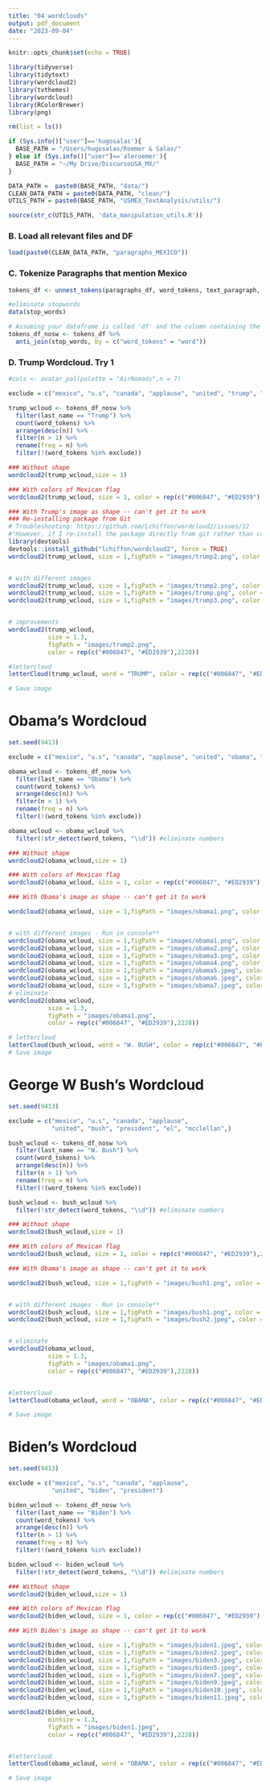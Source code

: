 ```yaml
---
title: "04 wordclouds"
output: pdf_document
date: "2023-09-04"
---
```


```r
knitr::opts_chunk$set(echo = TRUE)
```

```r
library(tidyverse)
library(tidytext)
library(wordcloud2)
library(tvthemes)
library(wordcloud)
library(RColorBrewer)
library(png)
```

```r
rm(list = ls())

if (Sys.info()["user"]=='hugosalas'){
  BASE_PATH = "/Users/hugosalas/Roemer & Salas/"
} else if (Sys.info()["user"]=='aleroemer'){
  BASE_PATH = "~/My Drive/DiscursoUSA_MX/"
}

DATA_PATH =  paste0(BASE_PATH, "data/")
CLEAN_DATA_PATH = paste0(DATA_PATH, "clean/")
UTILS_PATH = paste0(BASE_PATH, "USMEX_TextAnalysis/utils/")

source(str_c(UTILS_PATH, 'data_manipulation_utils.R'))
```

### B. Load all relevant files and DF

```r
load(paste0(CLEAN_DATA_PATH, "paragraphs_MEXICO"))
```

### C. Tokenize Paragraphs that mention Mexico
```r
tokens_df <- unnest_tokens(paragraphs_df, word_tokens, text_paragraph, token = "words")

#eliminate stopwords
data(stop_words)

# Assuming your dataframe is called 'df' and the column containing the tokens is called 'word_tokens'
tokens_df_nosw <- tokens_df %>%
  anti_join(stop_words, by = c("word_tokens" = "word"))
```


### D. Trump Wordcloud. Try 1
```r
#cols <- avatar_pal(palette = "AirNomads",n = 7)

exclude = c("mexico", "u.s", "canada", "applause", "united", "trump", "president")

trump_wcloud <- tokens_df_nosw %>%
  filter(last_name == "Trump") %>%
  count(word_tokens) %>%
  arrange(desc(n)) %>%
  filter(n > 1) %>%
  rename(freq = n) %>% 
  filter(!(word_tokens %in% exclude))

### Without shape
wordcloud2(trump_wcloud,size = 1)

### With colors of Mexican flag
wordcloud2(trump_wcloud, size = 1, color = rep(c("#006847", "#ED2939"),2228))

### With Trump's image as shape -- can't get it to work
### Re-installing package from Git
# Troubleshooting: https://github.com/Lchiffon/wordcloud2/issues/12
#"However, if I re-install the package directly from git rather than cran, it works!"
library(devtools)
devtools::install_github("lchiffon/wordcloud2", force = TRUE)
wordcloud2(trump_wcloud, size = 1,figPath = "images/trump2.png", color = rep(c("#006847", "#ED2939"),2228))


# with different images
wordcloud2(trump_wcloud, size = 1,figPath = "images/trump2.png", color = rep(c("#006847", "#ED2939"),2228))
wordcloud2(trump_wcloud, size = 1,figPath = "images/trump.png", color = rep(c("#006847", "#ED2939"),2228))
wordcloud2(trump_wcloud, size = 1,figPath = "images/trump3.png", color = rep(c("#006847", "#ED2939"),2228))


# improvements
wordcloud2(trump_wcloud, 
           size = 1.3,
           figPath = "images/trump2.png",
           color = rep(c("#006847", "#ED2939"),2228))

#lettercloud
letterCloud(trump_wcloud, word = "TRUMP", color = rep(c("#006847", "#ED2939"),2228))

# Save image

```



# Obama's Wordcloud


```r
set.seed(9413)

exclude = c("mexico", "u.s", "canada", "applause", "united", "obama", "president", "el")

obama_wcloud <- tokens_df_nosw %>%
  filter(last_name == "Obama") %>%
  count(word_tokens) %>%
  arrange(desc(n)) %>%
  filter(n > 1) %>%
  rename(freq = n) %>% 
  filter(!(word_tokens %in% exclude))

obama_wcloud <- obama_wcloud %>% 
  filter(!str_detect(word_tokens, "\\d")) #eliminate numbers

### Without shape
wordcloud2(obama_wcloud,size = 1)

### With colors of Mexican flag
wordcloud2(obama_wcloud, size = 1, color = rep(c("#006847", "#ED2939"),2228))

### With Obama's image as shape -- can't get it to work

wordcloud2(obama_wcloud, size = 1,figPath = "images/obama1.png", color = rep(c("#006847", "#ED2939"),2228))


# with different images - Run in console**
wordcloud2(obama_wcloud, size = 1,figPath = "images/obama1.png", color = rep(c("#006847", "#ED2939"),2228))
wordcloud2(obama_wcloud, size = 1,figPath = "images/obama2.png", color = rep(c("#006847", "#ED2939"),2228))
wordcloud2(obama_wcloud, size = 1,figPath = "images/obama3.png", color = rep(c("#006847", "#ED2939"),2228))
wordcloud2(obama_wcloud, size = 1,figPath = "images/obama4.png", color = rep(c("#006847", "#ED2939"),2228))
wordcloud2(obama_wcloud, size = 1,figPath = "images/obama5.jpeg", color = rep(c("#006847", "#ED2939"),2228))
wordcloud2(obama_wcloud, size = 1,figPath = "images/obama6.jpeg", color = rep(c("#006847", "#ED2939"),2228))
wordcloud2(obama_wcloud, size = 1,figPath = "images/obama7.jpeg", color = rep(c("#006847", "#ED2939"),2228))
# eliminate 
wordcloud2(obama_wcloud, 
           size = 1.3,
           figPath = "images/obama1.png",
           color = rep(c("#006847", "#ED2939"),2228))

# lettercloud
letterCloud(bush_wcloud, word = "W. BUSH", color = rep(c("#006847", "#ED2939"),2228))
# Save image

```


# George W Bush's Wordcloud

```r
set.seed(9413)

exclude = c("mexico", "u.s", "canada", "applause", 
            "united", "bush", "president", "el", "mcclellan",)

bush_wcloud <- tokens_df_nosw %>%
  filter(last_name == "W. Bush") %>%
  count(word_tokens) %>%
  arrange(desc(n)) %>%
  filter(n > 1) %>%
  rename(freq = n) %>% 
  filter(!(word_tokens %in% exclude))

bush_wcloud <- bush_wcloud %>% 
  filter(!str_detect(word_tokens, "\\d")) #eliminate numbers

### Without shape
wordcloud2(bush_wcloud,size = 1)

### With colors of Mexican flag
wordcloud2(bush_wcloud, size = 1, color = rep(c("#006847", "#ED2939"),2228))

### With Obama's image as shape -- can't get it to work

wordcloud2(bush_wcloud, size = 1,figPath = "images/bush1.png", color = rep(c("#006847", "#ED2939"),2228))


# with different images - Run in console**
wordcloud2(bush_wcloud, size = 1,figPath = "images/bush1.png", color = rep(c("#006847", "#ED2939"),2228))
wordcloud2(bush_wcloud, size = 1,figPath = "images/bush2.jpeg", color = rep(c("#006847", "#ED2939"),2228))


# eliminate 
wordcloud2(obama_wcloud, 
           size = 1.3,
           figPath = "images/obama1.png",
           color = rep(c("#006847", "#ED2939"),2228))


#lettercloud
letterCloud(obama_wcloud, word = "OBAMA", color = rep(c("#006847", "#ED2939"),2228))

# Save image

```


# Biden's Wordcloud

```r
set.seed(9413)

exclude = c("mexico", "u.s", "canada", "applause", 
            "united", "biden", "president")

biden_wcloud <- tokens_df_nosw %>%
  filter(last_name == "Biden") %>%
  count(word_tokens) %>%
  arrange(desc(n)) %>%
  filter(n > 1) %>%
  rename(freq = n) %>% 
  filter(!(word_tokens %in% exclude))

biden_wcloud <- biden_wcloud %>% 
  filter(!str_detect(word_tokens, "\\d")) #eliminate numbers

### Without shape
wordcloud2(biden_wcloud,size = 1)

### With colors of Mexican flag
wordcloud2(biden_wcloud, size = 1, color = rep(c("#006847", "#ED2939"),2228))

### With Biden's image as shape -- can't get it to work

wordcloud2(biden_wcloud, size = 1,figPath = "images/biden1.jpeg", color = rep(c("#006847", "#ED2939"),2228))
wordcloud2(biden_wcloud, size = 1,figPath = "images/biden2.jpeg", color = rep(c("#006847", "#ED2939"),2228))#not good
wordcloud2(biden_wcloud, size = 1,figPath = "images/biden3.jpeg", color = rep(c("#006847", "#ED2939"),2228))#not good
wordcloud2(biden_wcloud, size = 1,figPath = "images/biden5.jpeg", color = rep(c("#006847", "#ED2939"),2228))#not good
wordcloud2(biden_wcloud, size = 1,figPath = "images/biden7.jpeg", color = rep(c("#006847", "#ED2939"),2228))#not good
wordcloud2(biden_wcloud, size = 1,figPath = "images/biden9.jpeg", color = rep(c("#006847", "#ED2939"),2228)) #not good
wordcloud2(biden_wcloud, size = 1,figPath = "images/biden10.jpeg", color = rep(c("#006847", "#ED2939"),2228))#possible
wordcloud2(biden_wcloud, size = 1,figPath = "images/biden11.jpeg", color = rep(c("#006847", "#ED2939"),2228))#possible

wordcloud2(biden_wcloud, 
           minSize = 1.3,
           figPath = "images/biden1.jpeg",
           color = rep(c("#006847", "#ED2939"),2228))


#lettercloud
letterCloud(obama_wcloud, word = "OBAMA", color = rep(c("#006847", "#ED2939"),2228))

# Save image

```